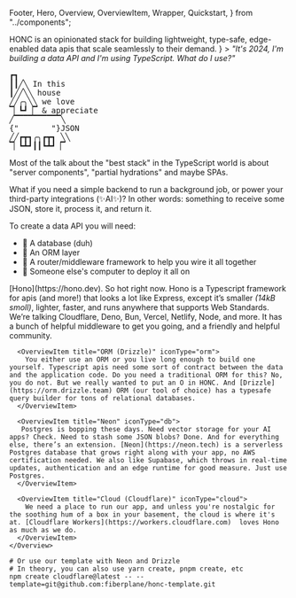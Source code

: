   Footer,
  Hero,
  Overview,
  OverviewItem,
  Wrapper,
  Quickstart,
} from "../components";

<Wrapper>
  <Hero
    title="Honc Honc"
    citation={
      <>
        HONC is an opinionated stack for building lightweight, type-safe, edge-enabled data apis that scale seamlessly to their demand.
      </>
    }
  >
  <i>"It's 2024, I'm building a data API and I'm using TypeScript. What do I use?"</i>

  <pre style={{fontFamily: 'Arial, sans-serif', whiteSpace: 'pre-wrap'}}>
┏┓
┃┃╱╲ In this
┃╱╱╲╲ house
╱╱╭╮╲╲ we love
▔▏┗┛▕▔ & appreciate
╱▔▔▔▔▔▔▔▔▔▔╲
{"       "}JSON
╱╱┏┳┓╭╮┏┳┓ ╲╲
▔▏┗┻┛┃┃┗┻┛▕▔
</pre>

Most of the talk about the "best stack" in the TypeScript world is about "server components", "partial hydrations" and maybe SPAs.

What if you need a simple backend to run a background job, or power your third-party integrations (✨AI✨)? In other words: something to receive some JSON, store it, process it, and return it.

To create a data API you will need: 
<ul>
  <li>🪿 A database (duh)</li>
  <li>🪿 An ORM layer</li>
  <li>🪿 A router/middleware framework to help you wire it all together</li>
  <li>🪿 Someone else's computer to deploy it all on</li>
</ul>
  </Hero>
</Wrapper>

<main>
  <Wrapper>
    <Overview title="Overview">
      <OverviewItem title="Hono" iconType="hono">
        [Hono](https://hono.dev). So hot right now. Hono is a Typescript framework for apis (and more!) that looks a lot like Express, except it’s smaller <i>(14kB smoll)</i>, lighter, faster, and runs anywhere that supports Web Standards. We’re talking Cloudflare, Deno, Bun, Vercel, Netlify, Node, and more. It has a bunch of helpful middleware to get you going, and a friendly and helpful community.
      </OverviewItem>

      <OverviewItem title="ORM (Drizzle)" iconType="orm">
        You either use an ORM or you live long enough to build one yourself. Typescript apis need some sort of contract between the data and the application code. Do you need a traditional ORM for this? No, you do not. But we really wanted to put an O in HONC. And [Drizzle](https://orm.drizzle.team) ORM (our tool of choice) has a typesafe query builder for tons of relational databases.
      </OverviewItem>

      <OverviewItem title="Neon" iconType="db">
       Postgres is bopping these days. Need vector storage for your AI apps? Check. Need to stash some JSON blobs? Done. And for everything else, there’s an extension. [Neon](https://neon.tech) is a serverless Postgres database that grows right along with your app, no AWS certification needed. We also like Supabase, which throws in real-time updates, authentication and an edge runtime for good measure. Just use Postgres.
      </OverviewItem>

      <OverviewItem title="Cloud (Cloudflare)" iconType="cloud">
        We need a place to run our app, and unless you're nostalgic for the soothing hum of a box in your basement, the cloud is where it's at. [Cloudflare Workers](https://workers.cloudflare.com)  loves Hono as much as we do.
      </OverviewItem>
    </Overview>

  </Wrapper>
</main>

<Wrapper>
  <Quickstart title="Quickstart">

```shell
# Or use our template with Neon and Drizzle
# In theory, you can also use yarn create, pnpm create, etc
npm create cloudflare@latest -- --template=git@github.com:fiberplane/honc-template.git
```

</Quickstart>
</Wrapper>

<Footer />
